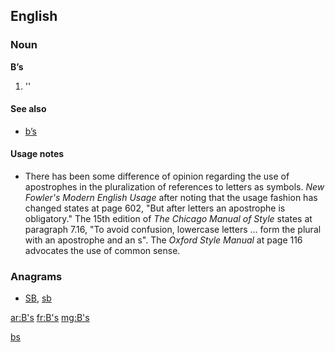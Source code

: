 {{also|.bs|b's|bs|Bs|BS|␈}}
==English==

===Noun===
'''B’s'''

# ''{{plural of|[[B]]}}

====See also====
* [[b's|b’s]]

====Usage notes====
*There has been some difference of opinion regarding the use of apostrophes in the pluralization of references to letters as symbols.  ''New Fowler's Modern English Usage'' after noting that the usage fashion has changed states at page 602, "But after letters an apostrophe is obligatory."    The 15th edition of ''The Chicago Manual of Style'' states at paragraph 7.16, "To avoid confusion, lowercase letters ... form the plural with an apostrophe and an s".  The ''Oxford Style Manual'' at page 116 advocates the use of common sense.

===Anagrams===
* [[SB#English|SB]], [[sb#English|sb]]

[[Category:English terms spelled with '|bs]]

[[ar:B's]]
[[fr:B's]]
[[mg:B's]]